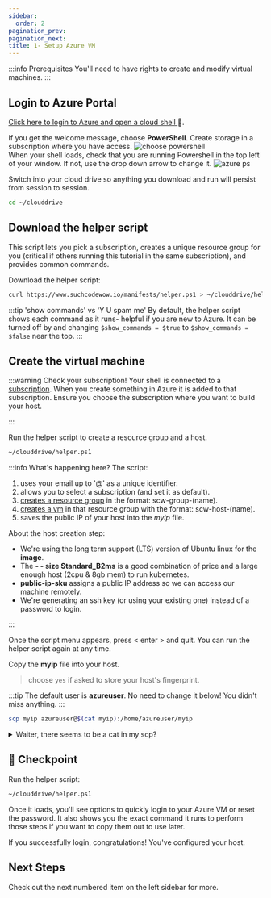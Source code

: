```yaml
---
sidebar:
  order: 2
pagination_prev:
pagination_next:
title: 1- Setup Azure VM
---
```


:::info Prerequisites
You'll need to have rights to create and modify virtual machines.
:::

## Login to Azure Portal

[Click here to login to Azure and open a cloud shell ](https://portal.azure.com/#cloudshell):link:.

If you get the welcome message, choose **PowerShell**. Create storage in a subscription where you have access.
![choose powershell](../../../img/choose_powershell.jpg)  
When your shell loads, check that you are running Powershell in the top left of your window. If not, use the drop down arrow to change it.
![azure ps](../../../img/powershell.png)

Switch into your cloud drive so anything you download and run will persist from session to session.

```bash
cd ~/clouddrive
```

## Download the helper script

This script lets you pick a subscription, creates a unique resource group for you (critical if others running this tutorial in the same subscription), and provides common commands.

Download the helper script:

```bash
curl https://www.suchcodewow.io/manifests/helper.ps1 > ~/clouddrive/helper.ps1
```

:::tip 'show commands' vs 'Y U spam me'
By default, the helper script shows each command as it runs- helpful if you are new to Azure. It can be turned off by and changing `$show_commands = $true` to `$show_commands = $false` near the top.
:::

## Create the virtual machine

:::warning Check your subscription!
Your shell is connected to a [subscription](https://docs.microsoft.com/en-us/microsoft-365/enterprise/subscriptions-licenses-accounts-and-tenants-for-microsoft-cloud-offerings?view=o365-worldwide). When you create something in Azure it is added to that subscription.
Ensure you choose the subscription where you want to build your host.

:::

Run the helper script to create a resource group and a host.

```bash
~/clouddrive/helper.ps1
```

:::info What's happening here?
The script:

1. uses your email up to '@' as a unique identifier.
1. allows you to select a subscription (and set it as default).
1. [creates a resource group](https://docs.microsoft.com/en-us/cli/azure/group?view=azure-cli-latest) in the format: scw-group-(name).
1. [creates a vm](https://docs.microsoft.com/en-us/cli/azure/vm?view=azure-cli-latest#az-vm-create) in that resource group with the format: scw-host-(name).
1. saves the public IP of your host into the _myip_ file.

About the host creation step:

- We're using the long term support (LTS) version of Ubuntu linux for the **image**.
- The **- - size Standard_B2ms** is a good combination of price and a large enough host (2cpu & 8gb mem) to run kubernetes.
- **public-ip-sku** assigns a public IP address so we can access our machine remotely.
- We're generating an ssh key (or using your existing one) instead of a password to login.

:::

Once the script menu appears, press < enter > and quit. You can run the helper script again at any time.

Copy the **myip** file into your host.

> choose `yes` if asked to store your host's fingerprint.

:::tip
The default user is **azureuser**. No need to change it below! You didn't miss anything.
:::

```bash
scp myip azureuser@$(cat myip):/home/azureuser/myip
```

<details>
  <summary>Waiter, there seems to be a cat in my scp?</summary>SCP is the secure copy command. We're using it to copy
  the myip file to your host to use later. The cat command outputs the file contents (just the ip address in this case)
  and the $() part means "run whatever command is in here". In the end, scp gets the azure user name and the IP of the
  host. The part after ':' is the folder and filename on your host where scp saves the file.
</details>

## :checkered_flag: Checkpoint

Run the helper script:

```bash
~/clouddrive/helper.ps1
```

Once it loads, you'll see options to quickly login to your Azure VM or reset the password. It also shows you the exact command it runs to perform those steps if you want to copy them out to use later.

If you successfully login, congratulations! You've configured your host.

## Next Steps

Check out the next numbered item on the left sidebar for more.
